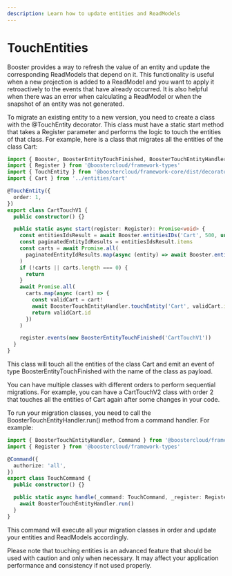 ```yaml
---
description: Learn how to update entities and ReadModels
---
```


# TouchEntities

Booster provides a way to refresh the value of an entity and update the corresponding ReadModels that depend on it.
This functionality is useful when a new projection is added to a ReadModel and you want to apply it retroactively to the events that have already occurred.
It is also helpful when there was an error when calculating a ReadModel or when the snapshot of an entity was not generated.

To migrate an existing entity to a new version, you need to create a class with the @TouchEntity decorator.
This class must have a static start method that takes a Register parameter and performs the logic to touch the entities of that class.
For example, here is a class that migrates all the entities of the class Cart:

```typescript
import { Booster, BoosterEntityTouchFinished, BoosterTouchEntityHandler } from '@boostercloud/framework-core'
import { Register } from '@boostercloud/framework-types'
import { TouchEntity } from '@boostercloud/framework-core/dist/decorators/touch-entity'
import { Cart } from '../entities/cart'

@TouchEntity({
  order: 1,
})
export class CartTouchV1 {
  public constructor() {}

  public static async start(register: Register): Promise<void> {
    const entitiesIdsResult = await Booster.entitiesIDs('Cart', 500, undefined)
    const paginatedEntityIdResults = entitiesIdsResult.items
    const carts = await Promise.all(
      paginatedEntityIdResults.map(async (entity) => await Booster.entity(Cart, entity.entityID))
    )
    if (!carts || carts.length === 0) {
      return
    }
    await Promise.all(
      carts.map(async (cart) => {
        const validCart = cart!
        await BoosterTouchEntityHandler.touchEntity('Cart', validCart.id)
        return validCart.id
      })
    )

    register.events(new BoosterEntityTouchFinished('CartTouchV1'))
  }
}
```

This class will touch all the entities of the class Cart and emit an event of type BoosterEntityTouchFinished with the name of the class as payload.

You can have multiple classes with different orders to perform sequential migrations.
For example, you can have a CartTouchV2 class with order 2 that touches all the entities of Cart again after some changes in your code.

To run your migration classes, you need to call the BoosterTouchEntityHandler.run() method from a command handler. For example:

```typescript
import { BoosterTouchEntityHandler, Command } from '@boostercloud/framework-core'
import { Register } from '@boostercloud/framework-types'

@Command({
  authorize: 'all',
})
export class TouchCommand {
  public constructor() {}

  public static async handle(_command: TouchCommand, _register: Register): Promise<void> {
    await BoosterTouchEntityHandler.run()
  }
}
```

This command will execute all your migration classes in order and update your entities and ReadModels accordingly.

Please note that touching entities is an advanced feature that should be used with caution and only when necessary.
It may affect your application performance and consistency if not used properly.
